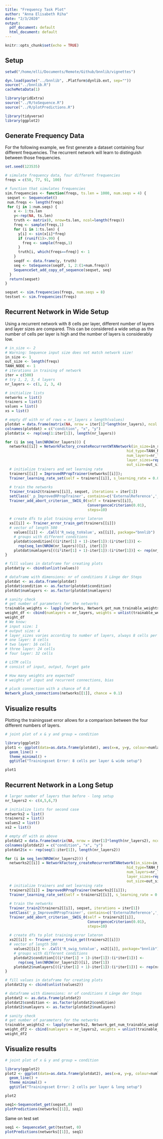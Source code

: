 ```yaml
---
title: "Frequency Task Plot"
author: "Anna Elisabeth Riha"
date: "2/3/2020"
output:
  pdf_document: default
  html_document: default
---
```


```r
knitr::opts_chunk$set(echo = TRUE)
```

## Setup

```r
setwd("/home/elli/Documents/Remote/Github/bnnlib/vignettes")

dyn.load(paste("../bnnlib", .Platform$dynlib.ext, sep=""))
source("../bnnlib.R")
cacheMetaData(1)

library(gridExtra)
source("../R/toSequence.R")
source("../R/plotPredictions.R")

library(tidyverse)
library(ggplot2)
```

## Generate Frequency Data

For the following example, we first generate a dataset containing four different frequencies. The recurrent network will learn to distinguish between those frequencies. 

```r
set.seed(123535)

# simulate frequency data, four different frequencies 
freqs = c(50, 77, 91, 100)

# function that simulates frequencies 
sim.frequencies <- function(freqs, ts.len = 1000, num.seqs = 4) {
 seqset <- SequenceSet() 
 num.freqs <- length(freqs)
 for (j in 1:num.seqs) {
    x <- 1:ts.len
    y<-rep(NA, ts.len)
    truth <- matrix(0, nrow=ts.len, ncol=length(freqs))
    freq <- sample(freqs,1)
    for (i in 1:ts.len) {
      y[i] <- sin(x[i]*freq)
      if (runif(1)>.99) {
        freq <- sample(freqs,1)
      }
      truth[i, which(freqs==freq)] <- 1
    }
    seqdf <- data.frame(y, truth)
    seq <- toSequence(seqdf, 1, 2:(1+num.freqs))
    SequenceSet_add_copy_of_sequence(seqset, seq)
  }
  return(seqset)
}

seqset <- sim.frequencies(freqs, num.seqs = 8)
testset <- sim.frequencies(freqs)
```

## Recurrent Network in Wide Setup

Using a recurrent network with 8 cells per layer, different number of layers and layer sizes are compared. This can be considered a wide setup as the number of cells per layer is high and the number of layers is considerably low. 

```r
# in_size <- 2
# Warning: Sequence input size does not match network size!
in_size <- 1
out_size <- length(freqs)
TANH_NODE <- 1
# iterations in training of network 
iter = c(500)
# try 1, 2, 3, 4 layers 
nr_layers <- c(1, 2, 3, 4)

# initialize lists 
networks = list() 
trainers = list()
values = list()
xs = list()

# empty df with nr of rows = nr_layers x length(values) 
plotdat = data.frame(matrix(NA, nrow = iter[1]*length(nr_layers), ncol = 3))
colnames(plotdat) = c("condition", "x", "y")
plotdat$x <- rep(seq(1:iter[1]), length(nr_layers))

for (i in seq_len(NROW(nr_layers))) {
  networks[[i]] = NetworkFactory_createRecurrentWTANetwork(in_size=in_size,
                                                        hid_type=TANH_NODE,
                                                        num_layers=nr_layers[i],
                                                        layer_sizes=rep(8,nr_layers[i]),
                                                        out_size=out_size);
  # initialize trainers and set learning rate 
  trainers[[i]] = ImprovedRPropTrainer(networks[[i]]);
  Trainer_learning_rate_set(self = trainers[[i]], s_learning_rate = 0.0001 )
  
  # train the networks 
  Trainer_train2(trainers[[i]], seqset, iterations = iter[1])
  setClass('_p_ImprovedRPropTrainer', contains=c('ExternalReference','_p_Trainer'))
  Trainer_add_abort_criterion__SWIG_0(self = trainers[[i]], 
                                      ConvergenceCriterion(0.01), 
                                      steps=10)
  
  # create dfs to plot training error lateron 
  xs[[i]] <- Trainer_error_train_get(trainers[[i]])
  # vector of length 500
	values[[i]] <- .Call('R_swig_toValue', xs[[i]], package="bnnlib") 
	# groups with different conditions  
	plotdat$condition[((i*iter[1] + 1)-iter[1]):(i*iter[1])] <-
	  rep(seq_len(NROW(nr_layers))[i], iter[1])
	plotdat$numlayers[((i*iter[1] + 1)-iter[1]):(i*iter[1])] <- rep(nr_layers[i], iter[1])
}

# fill values in dataframe for creating plots 
plotdat$y <- cbind(unlist(values))

# dataframe with dimensions: nr of conditions X Länge der Steps 
plotdat <- as.data.frame(plotdat)
plotdat$condition <- as.factor(plotdat$condition)
plotdat$numlayers <- as.factor(plotdat$numlayers)
```

```r
# sanity check
# get number of parameters for the networks
trainable_weights <- lapply(networks, Network_get_num_trainable_weights)
weight_df <- cbind(numlayers = nr_layers, weights = unlist(trainable_weights))
weight_df
# We know: 
# input size: 1
# output size: 4 
# layer_sizes varies according to number of layers, always 8 cells per layer
# one layer: 8 cells
# two layer: 16 cells
# three layer: 24 cells
# four layer: 32 cells

# LSTM cells
# consist of input, output, forget gate

# How many weights are expected? 
# weights of input and recurrent connections, bias 

```

```r
# pluck connection with a chance of 0.8
Network_pluck_connections(networks[[1]], chance = 0.1)
```

## Visualize results 

Plotting the trainingsset error allows for a comparison between the four different numbers of layers. 

```r
# joint plot of x & y and group = condition 

library(ggplot2)
plot1 <- ggplot(data=as.data.frame(plotdat), aes(x=x, y=y, colour=numlayers)) +
  geom_line() +
  theme_minimal() +
  ggtitle("Trainingsset Error: 8 cells per layer & wide setup")

plot1
```

## Recurrent Network in a Long Setup

```r
# larger number of layers than before - long setup
nr_layers2 <- c(4,5,6,7)

# initialize lists for second case
networks2 = list() 
trainers2 = list()
values2 = list()
xs2 = list()

# empty df with as above
plotdat2 = data.frame(matrix(NA, nrow = iter[1]*length(nr_layers2), ncol = 4))
colnames(plotdat2) = c("condition", "x", "y")
plotdat2$x <- rep(seq(1:iter[1]), length(nr_layers2))

for (i in seq_len(NROW(nr_layers2))) {
  networks2[[i]] = NetworkFactory_createRecurrentWTANetwork(in_size=in_size,
                                                        hid_type=TANH_NODE,
                                                        num_layers=nr_layers2[i],
                                                        layer_sizes=rep(2,nr_layers2[i]),
                                                        out_size=out_size);
  # initialize trainers and set learning rate 
  trainers2[[i]] = ImprovedRPropTrainer(networks2[[i]]);
  Trainer_learning_rate_set(self = trainers2[[i]], s_learning_rate = 0.0001 )
  
  # train the networks 
  Trainer_train2(trainers2[[i]], seqset, iterations = iter[1])
  setClass('_p_ImprovedRPropTrainer', contains=c('ExternalReference','_p_Trainer'))
  Trainer_add_abort_criterion__SWIG_0(self = trainers2[[i]], 
                                      ConvergenceCriterion(0.01), 
                                      steps=10)
  
  # create dfs to plot training error lateron 
  xs2[[i]] <- Trainer_error_train_get(trainers2[[i]])
  # vector of length 500
	values2[[i]] <- .Call('R_swig_toValue', xs2[[i]], package="bnnlib") 
	# groups with different conditions  
	plotdat2$condition[((i*iter[1] + 1)-iter[1]):(i*iter[1])] <-
	  rep(seq_len(NROW(nr_layers2))[i], iter[1])
	plotdat2$numlayers[((i*iter[1] + 1)-iter[1]):(i*iter[1])] <- rep(nr_layers2[i], iter[1])
}

# fill values in dataframe for creating plots 
plotdat2$y <- cbind(unlist(values2))

# dataframe with dimensions: nr of conditions X Länge der Steps 
plotdat2 <- as.data.frame(plotdat2)
plotdat2$condition <- as.factor(plotdat2$condition)
plotdat2$numlayers <- as.factor(plotdat2$numlayers)
```

```r
# sanity check
# get number of parameters for the networks
trainable_weights2 <- lapply(networks2, Network_get_num_trainable_weights)
weight_df2 <- cbind(numlayers = nr_layers2, weights = unlist(trainable_weights2))
weight_df2
```

## Visualize results 

```r
# joint plot of x & y and group = condition 

library(ggplot2)
plot2 <- ggplot(data=as.data.frame(plotdat2), aes(x=x, y=y, colour=numlayers)) +
  geom_line() +
  theme_minimal() +
  ggtitle("Trainingsset Error: 2 cells per layer & long setup")

plot2
```

```r
seq1<-SequenceSet_get(seqset,0)
plotPredictions(networks[[1]], seq1)
```

Same on test set

```r
seq1 <- SequenceSet_get(testset, 0)
plotPredictions(networks[[1]], seq1)
```
